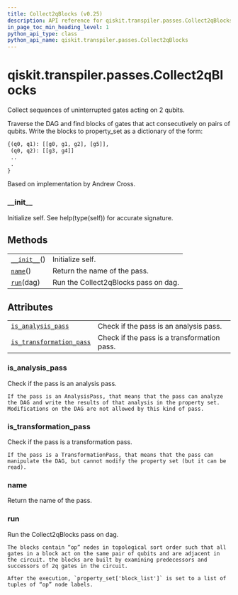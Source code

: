 ```yaml
---
title: Collect2qBlocks (v0.25)
description: API reference for qiskit.transpiler.passes.Collect2qBlocks in qiskit v0.25
in_page_toc_min_heading_level: 1
python_api_type: class
python_api_name: qiskit.transpiler.passes.Collect2qBlocks
---
```


<span id="qiskit-transpiler-passes-collect2qblocks" />

# qiskit.transpiler.passes.Collect2qBlocks

<Class id="qiskit.transpiler.passes.Collect2qBlocks" isDedicatedPage={true} github="https://github.com/qiskit/qiskit/tree/stable/0.17/qiskit/transpiler/passes/optimization/collect_2q_blocks.py" signature="Collect2qBlocks(*args, **kwargs)" modifiers="class">
  Collect sequences of uninterrupted gates acting on 2 qubits.

  Traverse the DAG and find blocks of gates that act consecutively on pairs of qubits. Write the blocks to property\_set as a dictionary of the form:

  ```python
  {(q0, q1): [[g0, g1, g2], [g5]],
   (q0, q2): [[g3, g4]]
   ..
   .
  }
  ```

  Based on implementation by Andrew Cross.

  ### \_\_init\_\_

  <Function id="qiskit.transpiler.passes.Collect2qBlocks.__init__" signature="__init__()">
    Initialize self. See help(type(self)) for accurate signature.
  </Function>

  ## Methods

  |                                                                                                                        |                                      |
  | ---------------------------------------------------------------------------------------------------------------------- | ------------------------------------ |
  | [`__init__`](#qiskit.transpiler.passes.Collect2qBlocks.__init__ "qiskit.transpiler.passes.Collect2qBlocks.__init__")() | Initialize self.                     |
  | [`name`](#qiskit.transpiler.passes.Collect2qBlocks.name "qiskit.transpiler.passes.Collect2qBlocks.name")()             | Return the name of the pass.         |
  | [`run`](#qiskit.transpiler.passes.Collect2qBlocks.run "qiskit.transpiler.passes.Collect2qBlocks.run")(dag)             | Run the Collect2qBlocks pass on dag. |

  ## Attributes

  |                                                                                                                                                                |                                             |
  | -------------------------------------------------------------------------------------------------------------------------------------------------------------- | ------------------------------------------- |
  | [`is_analysis_pass`](#qiskit.transpiler.passes.Collect2qBlocks.is_analysis_pass "qiskit.transpiler.passes.Collect2qBlocks.is_analysis_pass")                   | Check if the pass is an analysis pass.      |
  | [`is_transformation_pass`](#qiskit.transpiler.passes.Collect2qBlocks.is_transformation_pass "qiskit.transpiler.passes.Collect2qBlocks.is_transformation_pass") | Check if the pass is a transformation pass. |

  ### is\_analysis\_pass

  <Attribute id="qiskit.transpiler.passes.Collect2qBlocks.is_analysis_pass">
    Check if the pass is an analysis pass.

    If the pass is an AnalysisPass, that means that the pass can analyze the DAG and write the results of that analysis in the property set. Modifications on the DAG are not allowed by this kind of pass.
  </Attribute>

  ### is\_transformation\_pass

  <Attribute id="qiskit.transpiler.passes.Collect2qBlocks.is_transformation_pass">
    Check if the pass is a transformation pass.

    If the pass is a TransformationPass, that means that the pass can manipulate the DAG, but cannot modify the property set (but it can be read).
  </Attribute>

  ### name

  <Function id="qiskit.transpiler.passes.Collect2qBlocks.name" signature="name()">
    Return the name of the pass.
  </Function>

  ### run

  <Function id="qiskit.transpiler.passes.Collect2qBlocks.run" signature="run(dag)">
    Run the Collect2qBlocks pass on dag.

    The blocks contain “op” nodes in topological sort order such that all gates in a block act on the same pair of qubits and are adjacent in the circuit. the blocks are built by examining predecessors and successors of 2q gates in the circuit.

    After the execution, `property_set['block_list']` is set to a list of tuples of “op” node labels.
  </Function>
</Class>

